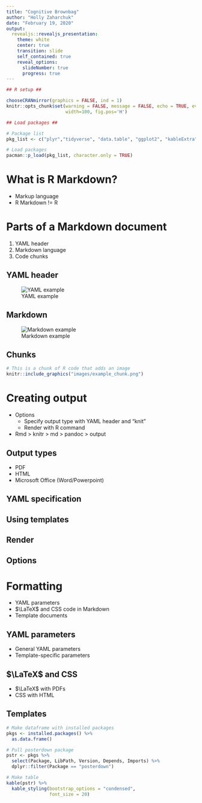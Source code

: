 ```yaml
---
title: "Cognitive Brownbag"
author: "Holly Zaharchuk"
date: "February 19, 2020"
output: 
  revealjs::revealjs_presentation:
    theme: white
    center: true
    transition: slide
    self_contained: true
    reveal_options:
      slideNumber: true
      progress: true
---
```


```r
## R setup ##

chooseCRANmirror(graphics = FALSE, ind = 1)
knitr::opts_chunk$set(warning = FALSE, message = FALSE, echo = TRUE, eval = TRUE,
                      width=100, fig.pos='H')

## Load packages ##

# Package list
pkg_list <- c("plyr","tidyverse", "data.table", "ggplot2", "kableExtra")

# Load packages
pacman::p_load(pkg_list, character.only = TRUE)
```

# What is R Markdown?

<!-- Custom CSS formatting to left-align text and remove image borders -->
<style type="text/css">
  .reveal p {
    text-align: left;
  }
  .reveal ul {
    display: block;
  }
  .reveal ol {
    display: block;
  }
  .reveal section img { 
    background:none; 
    border:none; 
    box-shadow:none; 
  }
</style>

- Markup language
- R Markdown != R

# Parts of a Markdown document

1. YAML header
2. Markdown language
3. Code chunks

## YAML header

![YAML example](images/example_yaml.png)

## Markdown

![Markdown example](images/example_markdown.png)

## Chunks

```r
# This is a chunk of R code that adds an image
knitr::include_graphics("images/example_chunk.png")
```

# Creating output

- Options
  - Specify output type with YAML header and "knit"
  - Render with R command
- Rmd > knitr > md > pandoc > output

## Output types

- PDF
- HTML
- Microsoft Office (Word/Powerpoint)

## YAML specification

## Using templates

## Render

## Options

# Formatting

- YAML parameters
- $\LaTeX$ and CSS code in Markdown
- Template documents

## YAML parameters

- General YAML parameters
- Template-specific parameters

## $\LaTeX$&nbsp;and CSS

- $\LaTeX$ with PDFs
- CSS with HTML

## Templates

```r
# Make dataframe with installed packages
pkgs <- installed.packages() %>%
  as.data.frame()

# Pull posterdown package 
pstr <- pkgs %>% 
  select(Package, LibPath, Version, Depends, Imports) %>%
  dplyr::filter(Package == "posterdown")

# Make table
kable(pstr) %>%
  kable_styling(bootstrap_options = "condensed", 
                font_size = 20)
```